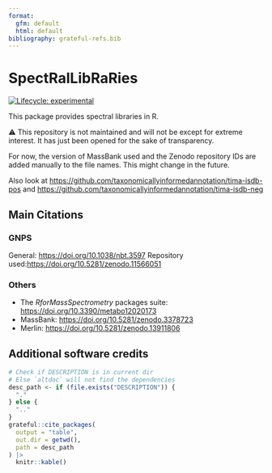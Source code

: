 ```yaml
---
format: 
  gfm: default
  html: default
bibliography: grateful-refs.bib
---
```


<!-- README.md is generated from README.qmd. Please edit that file -->

# SpectRalLibRaRies

<!-- badges: start -->
[![Lifecycle: experimental](https://img.shields.io/badge/lifecycle-experimental-orange.svg)](https://lifecycle.r-lib.org/articles/stages.html#experimental)
<!-- badges: end -->

This package provides spectral libraries in R.

⚠️ This repository is not maintained and will not be except for extreme interest.
It has just been opened for the sake of transparency.

For now, the version of MassBank used and the Zenodo repository IDs are added manually to the file names.
This might change in the future.

Also look at <https://github.com/taxonomicallyinformedannotation/tima-isdb-pos> and <https://github.com/taxonomicallyinformedannotation/tima-isdb-neg>

## Main Citations

### GNPS

General: <https://doi.org/10.1038/nbt.3597>
Repository used:<https://doi.org/10.5281/zenodo.11566051>

### Others

- The *RforMassSpectrometry* packages suite: <https://doi.org/10.3390/metabo12020173>
- MassBank: <https://doi.org/10.5281/zenodo.3378723>
- Merlin: <https://doi.org/10.5281/zenodo.13911806>

## Additional software credits

```r
# Check if DESCRIPTION is in current dir
# Else `altdoc` will not find the dependencies
desc_path <- if (file.exists("DESCRIPTION")) {
  "."
} else {
  ".."
}
grateful::cite_packages(
  output = "table",
  out.dir = getwd(),
  path = desc_path
) |> 
  knitr::kable()
```
